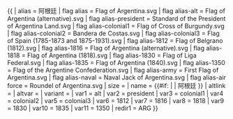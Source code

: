 {{ {{{1<noinclude>|country showdata</noinclude>}}}
| alias = 阿根廷
| flag alias = Flag of Argentina.svg
| flag alias-alt  = Flag of Argentina (alternative).svg
| flag alias-president = Standard of the President of Argentina Land.svg
| flag alias-colonial1  = Flag of Cross of Burgundy.svg
| flag alias-colonial2  = Bandera de Costas.svg
| flag alias-colonial3  = Flag of Spain (1785-1873 and 1875-1931).svg
| flag alias-1812 = Flag of Belgrano (1812).svg
| flag alias-1816  = Flag of Argentina (alternative).svg
| flag alias-1818  = Flag of Argentina (1818).svg
| flag alias-1830  = Flag of Liga Federal.svg
| flag alias-1835 = Flag of Argentina (1840).svg
| flag alias-1350 = Flag of the Argentine Confederation.svg
| flag alias-army = First Flag of Argentina.svg
| flag alias-naval = Naval Jack of Argentina.svg
| flag alias-air force = Roundel of Argentina.svg
| size = {{{size|}}}
| name = {{#if: {{{name|}}} | {{{name|}}} | 阿根廷 }}
| altlink = {{{altlink|}}}
| altvar = {{{altvar|}}}
| variant = {{{variant|}}}
<noinclude>
| var1 = alt
| var2 = president
| var3 = colonial1
| var4 = colonial2
| var5 = colonial3
| var6 = 1812 
| var7 = 1816
| var8 = 1818
| var9 = 1830
| var10 = 1835
| var11 = 1350
| redir1 = ARG
</noinclude>
}}